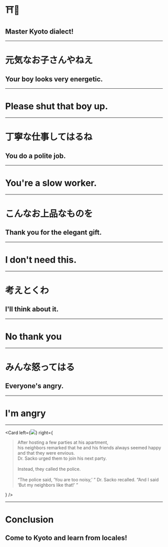 # ⛩️🤔
## Master Kyoto dialect!

<!-- note
* originally from Nara, lived in Hyogo, but went to school in Kyoto for 10 years.
* Nara, Hyogo, Osaka they speak differently
* but Kyoto dialect can be a bit tricky
* I will be presenting some examples and teach you some Kyoto dialect
* so would greatly appreciate your participat!
* Let's start
-->

---
# 元気なお子さんやねえ
## Your boy looks very energetic.
<!-- note
this is an example of Kyoto dialect
let's say a person from Kyoto said "your boy looks very energetic"
can anyone translate this into normal English?
-->
---
# Please shut that boy up.

---
# 丁寧な仕事してはるね
## You do a polite job.
---

# You're a slow worker.

---
# こんなお上品なものを
## Thank you for the elegant gift.
<!-- note
Suppose you gave a gift, and they said this. what does this mean?
-->
---
# I don't need this.
---

# 考えとくわ
## I'll think about it.
---
# No thank you

---
# みんな怒ってはる
## Everyone's angry.
<!-- note
Last one. This is hard
-->
---
# I'm angry
<!-- note
not necessary everyone
-->

---
<!-- note
After hosting a few parties at his apartment,his neighbors remarked that he and his friends always seemed happy and that they were envious. Dr. Sacko urged them to join his next party.
Instead, they called the police.
“The police said, ‘You are too noisy,’ ” Dr. Sacko recalled. “And I said ‘But my neighbors like that!’ ”
-->



<Card
  left={<img src="https://static01.nyt.com/images/2018/04/13/world/13sacko-2/merlin_136288575_55cc5453-0b32-4f84-851a-d92a21ee8a3d-superJumbo.jpg?quality=90&auto=webp" />}
  right={
    <Fragment>
      <blockquote><p>
      After hosting a few parties at his apartment,<br />his neighbors remarked that he and his friends always seemed happy and that they were envious. <br />Dr. Sacko urged them to join his next party.
      <br /><br />
      Instead, they called the police.
      <br /><br />
      “The police said, ‘You are too noisy,’ ” Dr. Sacko recalled. “And I said ‘But my neighbors like that!’ ”
      </p></blockquote>
    </Fragment>
  }
/>

---
# Conclusion
## Come to Kyoto and learn from locales!
